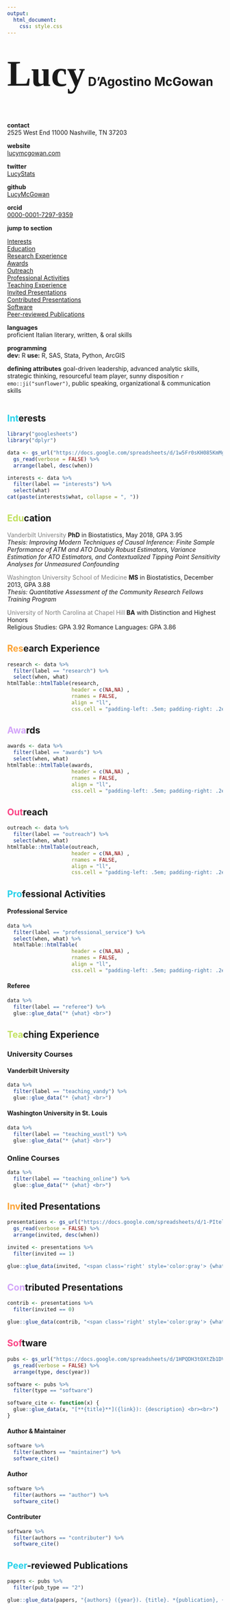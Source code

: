 ```yaml
---
output: 
  html_document:
    css: style.css
---
```


<h1><span style="font-family:myFancyFont; font-size:3em;">Lucy</span> D'Agostino McGowan</h1> <br>

<div class="prettycol">
  <div class="column sidebar">
**contact**  
2525 West End 11000
Nashville, TN 37203

**website**  
[lucymcgowan.com](https://www.lucymcgowan.com)

**twitter**  
[LucyStats](http://twitter.com/LucyStats)

**github**  
[LucyMcGowan](http://github.com/LucyMcGowan)

**orcid**  
[0000-0001-7297-9359](http://orcid.org/0000-0001-7297-9359)

**jump to section**

<a href="#interests">Interests</a>  
<a href="#education">Education</a>  
<a href="#research">Research Experience</a>  
<a href="#awards">Awards</a>  
<a href="#outreach">Outreach</a>  
<a href="#professional">Professional Activities</a>  
<a href="#teaching">Teaching Experience</a>  
<a href="#invited">Invited Presentations</a>  
<a href="#contributed">Contributed Presentations</a>  
<a href="#software">Software</a>  
<a href="#pubs">Peer-reviewed Publications</a>  

**languages**  
proficient Italian literary,
written, & oral skills

**programming**  
**dev:** R **use:** R, SAS,
Stata, Python, ArcGIS

**defining attributes**
goal-driven leadership,
advanced analytic skills,
strategic thinking,
resourceful team player,
sunny disposition `r emo::ji("sunflower")`,
public speaking,
organizational &
communication skills

</div>
<h2 id="interests"> <span style='color:#26D1EA'>Int</span>erests </h2>

```r
library("googlesheets")
library("dplyr")
```

```r
data <- gs_url("https://docs.google.com/spreadsheets/d/1w5Fr0sKH085KmMg_XP06Nv4AdDD1cwwauxlFY0kRTTU/edit#gid=0", lookup = TRUE, verbose = FALSE) %>%
  gs_read(verbose = FALSE) %>%
  arrange(label, desc(when))
```

```r
interests <- data %>%
  filter(label == "interests") %>%
  select(what)
cat(paste(interests$what, collapse = ", "))
```

<h2 id="education"><span style='color:#C2E15F'>Edu</span>cation </h2>
<span class='right' style='color:gray'>Vanderbilt University</span>
**PhD** in Biostatistics, May 2018, GPA 3.95 <br>
*Thesis: Improving Modern Techniques of Causal Inference: Finite Sample Performance of ATM and ATO Doubly Robust Estimators, Variance Estimation for ATO Estimators, and Contextualized Tipping Point Sensitivity Analyses for Unmeasured Confounding*

<span class='right' style='color:gray'>Washington University School of Medicine</span>
**MS** in Biostatistics, December 2013, GPA 3.88   <br>
*Thesis: Quantitative Assessment of the Community Research Fellows Training Program*

<span class='right' style='color:gray'> University of North Carolina at Chapel Hill</span>
**BA** with Distinction and Highest Honors   <br>
Religious Studies: GPA 3.92 Romance Languages: GPA 3.86


<h2 id="research"><span style='color:#FDA333'>Res</span>earch Experience </h2>

```r
research <- data %>%
  filter(label == "research") %>%
  select(when, what)
htmlTable::htmlTable(research, 
                     header = c(NA,NA) ,
                     rnames = FALSE,
                     align = "ll",
                     css.cell = "padding-left: .5em; padding-right: .2em;")
```

<h2 id="awards"> <span style='color:#D3A4F9'>Awa</span>rds</h2>

```r
awards <- data %>%
  filter(label == "awards") %>%
  select(when, what)
htmlTable::htmlTable(awards, 
                     header = c(NA,NA) ,
                     rnames = FALSE,
                     align = "ll",
                     css.cell = "padding-left: .5em; padding-right: .2em;")
```

<h2 id="outreach"> <span style='color:#FB4485'>Out</span>reach</h2>

```r
outreach <- data %>%
  filter(label == "outreach") %>%
  select(when, what)
htmlTable::htmlTable(outreach, 
                     header = c(NA,NA) ,
                     rnames = FALSE,
                     align = "ll",
                     css.cell = "padding-left: .5em; padding-right: .2em;")
```

<h2 id="professional"> <span style='color:#26D1EA'>Pro</span>fessional Activities</h2>

#### Professional Service

```r
data %>%
  filter(label == "professional_service") %>%
  select(when, what) %>%
  htmlTable::htmlTable( 
                     header = c(NA,NA) ,
                     rnames = FALSE,
                     align = "ll",
                     css.cell = "padding-left: .5em; padding-right: .2em;")

```


#### Referee

```r
data %>%
  filter(label == "referee") %>%
  glue::glue_data("* {what} <br>")
```

<h2 id="teaching"> <span style='color:#C2E15F'>Tea</span>ching Experience</h2>

### University Courses

#### Vanderbilt University

```r
data %>%
  filter(label == "teaching_vandy") %>%
  glue::glue_data("* {what} <br>")
```

#### Washington University in St. Louis

```r
data %>%
  filter(label == "teaching_wustl") %>%
  glue::glue_data("* {what} <br>")
```

### Online Courses

```r
data %>%
  filter(label == "teaching_online") %>%
  glue::glue_data("* {what} <br>")
```

<h2 id="invited"> <span style='color:#FDA333'>Inv</span>ited Presentations</h2>

```r
presentations <- gs_url("https://docs.google.com/spreadsheets/d/1-PItelqpv0Sb_LdiEDqb8O3D_Roii5nVTL07IRVbRtA/edit#gid=0", verbose = FALSE) %>%
  gs_read(verbose = FALSE) %>%
  arrange(invited, desc(when))
```

```r
invited <- presentations %>%
  filter(invited == 1)

glue::glue_data(invited, "<span class='right' style='color:gray'> {what} </span> <span class='left'>**{where}**</span> <br> <blockquote> {who}, [\"{title}.\"]({link}) </blockquote>")
```

<h2 id="contributed"> <span style='color:#D3A4F9'>Con</span>tributed Presentations </h2>

```r
contrib <- presentations %>%
  filter(invited == 0)

glue::glue_data(contrib, "<span class='right' style='color:gray'> {what} </span> <span class='left'>**{where}**</span> <br> <blockquote> {who}, [\"{title}.\"]({link}) </blockquote>")
```

<h2 id="software"><span style='color:#FB4485'>Sof</span>tware</h2>

```r
pubs <- gs_url("https://docs.google.com/spreadsheets/d/1HPQDH3tOXtZb1DV--8wR9CKAzUz5aywWc2vM3OQ5SrU/edit#gid=0", verbose = FALSE) %>%
  gs_read(verbose = FALSE) %>%
  arrange(type, desc(year))
```

```r
software <- pubs %>%
  filter(type == "software")

software_cite <- function(x) {
  glue::glue_data(x, "[**{title}**]({link}): {description} <br><br>")
}
```

#### Author & Maintainer

```r
software %>%
  filter(authors == "maintainer") %>%
  software_cite()
```

#### Author

```r
software %>%
  filter(authors == "author") %>%
  software_cite()
```

#### Contributer

```r
software %>%
  filter(authors == "contributer") %>%
  software_cite()
```

<h2 id="pubs"><span style='color:#26D1EA'>Peer</span>-reviewed Publications</h2>

```r
papers <- pubs %>%
  filter(pub_type == "2")

glue::glue_data(papers, "{authors} ({year}). {title}. *{publication}, {volume}*({number}), {pages}. <br><br>")
```

</div>